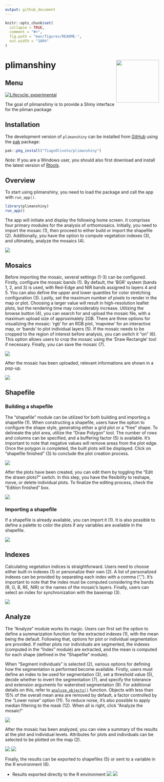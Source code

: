 ```yaml
---
output: github_document
---
```


<!-- README.md is generated from README.Rmd. Please edit that file -->

```r
knitr::opts_chunk$set(
  collapse = TRUE,
  comment = "#>",
  fig.path = "man/figures/README-",
  out.width = "100%"
)
```

# plimanshiny <img src="man/figures/logo.png" align="right" height="140/"/>

## Menu 

<!-- badges: start -->

[![Lifecycle: experimental](https://img.shields.io/badge/lifecycle-experimental-orange.svg)](https://lifecycle.r-lib.org/articles/stages.html#experimental)

<!-- badges: end -->

The goal of plimanshiny is to provide a Shiny interface for the pliman package

## Installation

The development version of `plimanshiny` can be installed from [GitHub](https://github.com/TiagoOlivoto/plimanshiny) using the [pak](https://github.com/r-lib/pak) package:

```r
pak::pkg_install("TiagoOlivoto/plimanshiny")
```

*Note*: If you are a Windows user, you should also first download and install the latest version of [Rtools](https://cran.r-project.org/bin/windows/Rtools/).



## Overview
To start using plimanshiny, you need to load the package and call the app with `run_app()`.
```r
library(plimanshiny)
run_app()
```


The app will initiate and display the following home screen. It comprises four primary modules for the analysis of orthomosaics. Initially, you need to import the mosaic (1), then proceed to either build or import the shapefile (2). Additionally, you have the option to compute vegetation indexes (3), and ultimately, analyze the mosaics (4).

![](https://github.com/TiagoOlivoto/images/blob/master/plimanshiny/Slide4.JPG?raw=true)


## Mosaics



Before importing the mosaic, several settings (1-3) can be configured. Firstly, configure the mosaic bands (1). By default, the 'BGR' system (bands 1, 2, and 3) is used, with Red-Edge and NIR bands assigned to layers 4 and 5. You can also define the upper and lower quantiles for color stretching configuration (3). Lastly, set the maximum number of pixels to render in the map or plot. Choosing a larger value will result in high-resolution leaflet plots, but the rendering time may considerably increase. Utilizing the browse button (4), you can search for and upload the mosaic file, with a maximum upload size of approximately 2GB. There are three options for visualizing the mosaic: 'rgb' for an RGB plot, 'mapview' for an interactive map, or 'bands' to plot individual layers (5). If the mosaic needs to be cropped to the region of interest before analysis, you can switch it "on" (6). This option allows users to crop the mosaic using the 'Draw Rectangle' tool if necessary. Finally, you can save the mosaic (7).

![](https://github.com/TiagoOlivoto/images/blob/master/plimanshiny/Slide5.JPG?raw=true)

After the mosaic has been uploaded, relevant informations are shown in a pop-up.

![](https://github.com/TiagoOlivoto/images/blob/master/plimanshiny/mosaicinfo.jpg?raw=true)


## Shapefile
### Building a shapefile

The "shapefile" module can be utilized for both building and importing a shapefile (1). When constructing a shapefile, users have the option to configure the shape style, generating either a grid plot or a "free" shape. To delineate the plot area, utilize the "Draw Polygon" tool. The number of rows and columns can be specified, and a buffering factor (5) is available. It's important to note that negative values will remove areas from the plot edge. Once the polygon is completed, the built plots will be displayed. Click on "shapefile finished" (3) to conclude the plot creation process.

![](https://github.com/TiagoOlivoto/images/blob/master/plimanshiny/Slide6.JPG?raw=true)


After the plots have been created, you can edit them by toggling the "Edit the drawn plots?" switch. In this step, you have the flexibility to reshape, move, or delete individual plots. To finalize the editing process, check the "Edition finished" box.

![](https://github.com/TiagoOlivoto/images/blob/master/plimanshiny/Slide7.JPG?raw=true)


### Importing a shapefile
If a shapefile is already available, you can import it (1). It is also possible to define a palette to color the plots if any variables are available in the shapefile.


![](https://github.com/TiagoOlivoto/images/blob/master/plimanshiny/Slide8.JPG?raw=true)

## Indexes

Calculating vegetation indices is straightforward. Users need to choose either built-in indexes (1) or personalize their own (2). A list of personalized indexes can be provided by separating each index with a comma (","). It's important to note that the index must be computed considering the bands (R, G, B, RE, NIR) or the names of the mosaic's layers. Finally, users can select an index for synchronization with the basemap (3).


![](https://github.com/TiagoOlivoto/images/blob/master/plimanshiny/Slide9.JPG?raw=true)



## Analyze

The "Analyze" module works its magic. Users can first set the option to define a summarization function for the extracted indexes (1), with the mean being the default. Following that, options for plot or individual segmentation are provided. If neither plots nor individuals are segmented, the indexes (computed in the "Index" module) are extracted, and the mean is computed for each shape (defined in the "Shapefile" module).

When "Segment individuals" is selected (2), various options for defining how the segmentation is performed become available. Firstly, users must define an index to be used for segmentation (3), set a threshold value (5), decide whether to invert the segmentation (7), and specify the tolerance and extension arguments for watershed segmentation (9). For additional details on this, refer to [`analyze_objects()`](https://tiagoolivoto.github.io/pliman/reference/analyze_objects.html) function. Objects with less than 15% of the overall mean area are removed by default, a factor controlled by the "Lower noise" option (11). To reduce noise, it's also possible to apply median filtering to the mask (12). When all is right, click "Analyze the mosaic!"


![](https://github.com/TiagoOlivoto/images/blob/master/plimanshiny/Slide10.JPG?raw=true)
  
  
After the mosaic has been analyzed, you can view a summary of the results at the plot and individual levels. Attributes for plots and individuals can be selected to be plotted on the map (2).

![](https://github.com/TiagoOlivoto/images/blob/master/plimanshiny/Slide11.JPG?raw=true)
![](https://github.com/TiagoOlivoto/images/blob/master/plimanshiny/Slide12.JPG?raw=true)


 Finally, the results can be exported to shapefiles (5) or sent to a variable in the R environment (6).



* Results exported directly to the R environment
![](https://github.com/TiagoOlivoto/images/blob/master/plimanshiny/Slide13.JPG?raw=true)
![](https://github.com/TiagoOlivoto/images/blob/master/plimanshiny/Slide14.JPG?raw=true)



